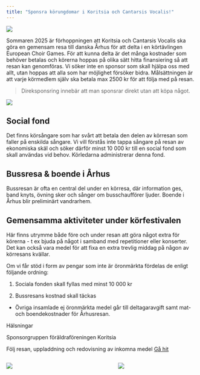 ```yaml
---
title: "Sponsra körungdomar i Koritsia och Cantarsis Vocalis!"
---
```



:::{.column-page}
![](img/koritsia-sv.jpg)
:::

Sommaren 2025 är förhoppningen att Koritsia och Cantarsis Vocalis ska göra en gemensam resa till danska Århus för att delta i en körtävlingen European Choir Games. För att kunna delta är det många kostnader som behöver betalas och körerna hoppas på olika sätt hitta finansiering så att resan kan genomföras. Vi söker inte en sponsor som skall hjälpa oss med allt, utan hoppas att alla som har möjlighet försöker bidra. Målsättningen är att varje körmedlem själv ska betala max 2500 kr för att följa med på resan.

> Direksponsring innebär att man sponsrar direkt utan att köpa något.

:::{.column-page}
![](img/Bild2%20KIA%20och%20CV.jpeg){scale="0.5"}
:::

## Social fond

Det finns körsångare som har svårt att betala den delen av körresan som faller på enskilda sångare. Vi vill förstås inte tappa sångare på resan av ekonomiska skäl och söker därför minst 10 000 kr till en social fond som skall användas vid behov. Körledarna administrerar denna fond.

## Bussresa & boende i Århus

Bussresan är ofta en central del under en körresa, där information ges, band knyts, övning sker och sånger om busschaufförer ljuder. Boende i Århus blir preliminärt vandrarhem.

## Gemensamma aktiviteter under körfestivalen

Här finns utrymme både före och under resan att göra något extra för körerna - t ex bjuda på något i samband med repetitioner eller konserter. Det kan också vara medel för att fixa en extra trevlig middag på någon av körresans kvällar.

Om vi får stöd i form av pengar som inte är öronmärkta fördelas de enligt följande ordning:

1.  Sociala fonden skall fyllas med minst 10 000 kr

2.  Bussresans kostnad skall täckas

-   Övriga insamlade ej öronmärkta medel går till deltagaravgift samt mat- och boendekostnader för Århusresan.

Hälsningar

Sponsorgruppen föräldraföreningen Koritsia

Följ resan, uppladdning och redovisning av inkomna medel [Gå hit](live.qmd)

:::: {.columns}

::: {.column width="45%"}

![](img/kultlog.jpg){scale="0.5"}
:::

::: {.column width="10%"}
<!-- empty column to create gap -->
:::

::: {.column width="45%"}

![](img/lundlog.jpg){scale="0.5"}
:::

::::


